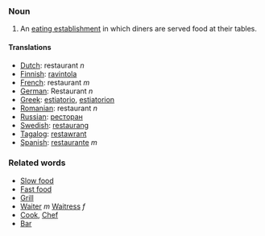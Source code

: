 === Noun ===

#An [[eating establishment]] in which diners are served food at their tables.

==== Translations ====
*[[Dutch]]: restaurant ''n''
*[[Finnish]]: [[ravintola]]
*[[French]]: restaurant ''m''
*[[German]]: Restaurant ''n''
*[[Greek]]: [[estiatorio]], [[estiatorion]]
*[[Romanian]]: restaurant ''n''
*[[Russian]]: [[ресторан]]
*[[Swedish]]: [[restaurang]]
*[[Tagalog]]: [[restawrant]]
*[[Spanish]]: [[restaurante]] ''m''

===Related words===
*[[Slow food]]
*[[Fast food]]
*[[Grill]]
*[[Waiter]] ''m'' [[Waitress]] ''f''
*[[Cook]], [[Chef]]
*[[Bar]]